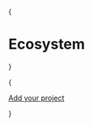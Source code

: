 
{<h1 className="font-grotesk text-3xl mt-10 mb-4 text-center text-[2.5rem] tracking-tight text-neutral-900 dark:text-neutral-200">Ecosystem</h1>}

{<p className="mb-16 text-center text-lg"><a href="https://github.com/taikoxyz/taiko-mono/issues/new?assignees=&labels=category.enhancement%2Cstatus.needs-triage&projects=&template=add_project.yml" target="_blank" rel="noopener noreferrer">Add your project</a></p>}

<EcosystemSection />
